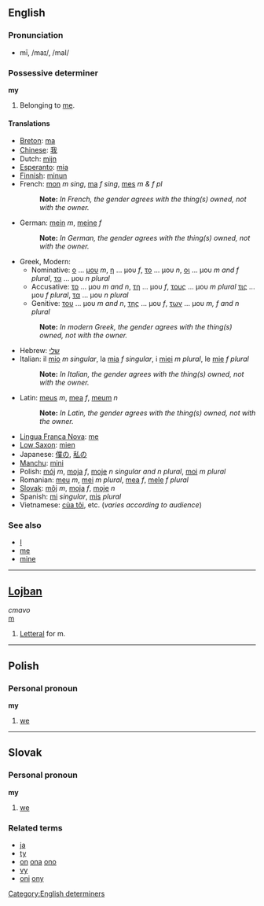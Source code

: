 ==English==

===Pronunciation===
* mī, /maɪ/, /maI/

===Possessive determiner===
'''my'''

#Belonging to [[me]].

====Translations====
*[[Breton]]: [[ma]]
*[[Chinese]]: [[我]]
*Dutch: [[mijn]]
*[[Esperanto]]: [[mia]]
*[[Finnish]]: [[minun]]
*French: [[mon]] ''m sing'', [[ma]] ''f sing'', [[mes]] ''m & f pl''
*:'''Note:''' ''In French, the gender agrees with the thing(s) owned, not with the owner.''
*German: [[mein]] ''m'', [[meine]] ''f''
*:'''Note:''' ''In German, the gender agrees with the thing(s) owned, not with the owner.''
*Greek, Modern:
**Nominative: [[ο]] ... [[μου]] ''m'', [[η]] ... μου ''f'', [[το]] ... μου ''n'', [[οι]] ... μου ''m and f plural'', [[τα]] ... μου ''n plural''
**Accusative: [[το]] ... μου ''m and n'', [[τη]] ... μου ''f'', [[τους]] ... μου ''m plural'' [[τις]] ... μου ''f plural'', [[τα]] ... μου ''n plural''
**Genitive: [[του]] ... μου ''m and n'', [[της]] ... μου ''f'', [[των]] ... μου ''m, f and n plural''
*:'''Note:''' ''In modern Greek, the gender agrees with the thing(s) owned, not with the owner.''
*Hebrew: [[שלי]]
*Italian: il [[mio]] ''m singular'', la [[mia]] ''f singular'', i [[miei]] ''m plural'', le [[mie]] ''f plural''
*:'''Note:''' ''In Italian, the gender agrees with the thing(s) owned, not with the owner.''
*Latin: [[meus]] ''m'', [[mea]] ''f'', [[meum]] ''n''
*:'''Note:''' ''In Latin, the gender agrees with the thing(s) owned, not with the owner.''
*[[Lingua Franca Nova]]: [[me#Lingua Franca Nova|me]]
*[[Low Saxon]]: [[mien#Low Saxon|mien]]
*Japanese: [[僕の]], [[私の]]
*[[Manchu]]: [[mini#Manchu|mini]]
*Polish: [[mój]] ''m'', [[moja]] ''f'', [[moje]] ''n singular and n plural'', [[moi]] ''m plural''
*Romanian: [[meu]] ''m'', [[mei]] ''m plural'', [[mea]] ''f'', [[mele]] ''f plural''
*[[Slovak]]: [[môj]] ''m'', [[moja]] ''f'', [[moje]] ''n''
*Spanish: [[mi#Spanish|mi]] ''singular'', [[mis#Spanish|mis]] ''plural''
*Vietnamese: [[của tôi]], etc. (''varies according to audience'')<!--can we have all the forms here, please?-->

===See also===
*[[I]]
*[[me]]
*[[mine]]

----
==[[Lojban]]==
''cmavo''<br>
[[m]]

#[[Letteral]] for m.

----
==Polish==
===Personal pronoun===
'''my'''

#[[we]]<!-- first person, plural, nominative case: [[we]]-->

----
==Slovak==
===Personal pronoun===
'''my'''

#[[we]]<!--''([[first person]] [[plural]])''-->

===Related terms===
*[[ja]]
*[[ty]]
*[[on]] [[ona]] [[ono]]
*[[vy]]
*[[oni]] [[ony]]

[[Category:English determiners]]